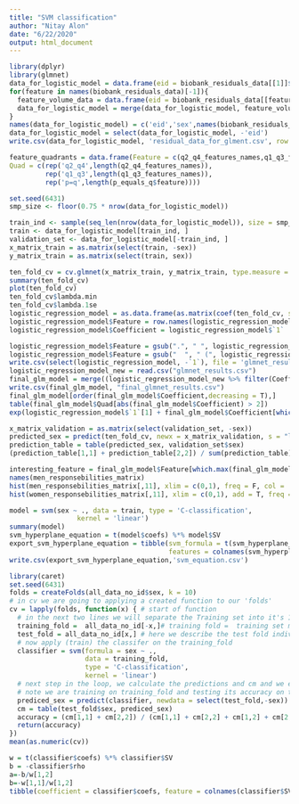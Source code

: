 ```yaml
---
title: "SVM classification"
author: "Nitay Alon"
date: "6/22/2020"
output: html_document
---
```


```r
library(dplyr)
library(glmnet)
data_for_logistic_model = data.frame(eid = biobank_residuals_data[[1]]$eid, sex = biobank_residuals_data[[1]]$sex,  value = biobank_residuals_data[[1]]$value)
for(feature in names(biobank_residuals_data)[-1]){
  feature_volume_data = data.frame(eid = biobank_residuals_data[[feature]]$eid, biobank_residuals_data[[feature]]$value)
  data_for_logistic_model = merge(data_for_logistic_model, feature_volume_data, by.x = 'eid', by.y = 'eid')
}
names(data_for_logistic_model) = c('eid','sex',names(biobank_residuals_data))
data_for_logistic_model = select(data_for_logistic_model, -'eid')
write.csv(data_for_logistic_model, 'residual_data_for_glment.csv', row.names = F)
```

```r
feature_quadrants = data.frame(Feature = c(q2_q4_features_names,q1_q3_features_names, p_equals_q$feature),
Quad = c(rep('q2_q4',length(q2_q4_features_names)),
         rep('q1_q3',length(q1_q3_features_names)),
         rep('p=q',length(p_equals_q$feature))))
```


```r
set.seed(6431)
smp_size <- floor(0.75 * nrow(data_for_logistic_model))

train_ind <- sample(seq_len(nrow(data_for_logistic_model)), size = smp_size)
train <- data_for_logistic_model[train_ind, ]
validation_set <- data_for_logistic_model[-train_ind, ]
x_matrix_train = as.matrix(select(train, -sex))
y_matrix_train = as.matrix(select(train, sex))
```

```r
ten_fold_cv = cv.glmnet(x_matrix_train, y_matrix_train, type.measure = 'class',family = "binomial")
summary(ten_fold_cv)
plot(ten_fold_cv)
ten_fold_cv$lambda.min
ten_fold_cv$lambda.1se
logistic_regression_model = as.data.frame(as.matrix(coef(ten_fold_cv, s = "lambda.min")))
logistic_regression_model$Feature = row.names(logistic_regression_model)
logistic_regression_model$Coefficient = logistic_regression_model$`1`
```

```r
logistic_regression_model$Feature = gsub(".", " ", logistic_regression_model$Feature,fixed=TRUE)
logistic_regression_model$Feature = gsub("  ", " (", logistic_regression_model$Feature,fixed=TRUE)
write.csv(select(logistic_regression_model, -`1`), file = 'glmnet_results.csv', row.names = F)
logistic_regression_model_new = read.csv("glmnet_results.csv")
final_glm_model = merge((logistic_regression_model_new %>% filter(Coefficient != 0)), feature_quadrants)
write.csv(final_glm_model, "final_glmnet_results.csv")
final_glm_model[order(final_glm_model$Coefficient,decreasing = T),]
table(final_glm_model$Quad[abs(final_glm_model$Coefficient) > 2])
exp(logistic_regression_model$`1`[1] + final_glm_model$Coefficient[which.max(final_glm_model$Coefficient)]) / (1 + exp(logistic_regression_model$`1`[1] + final_glm_model$Coefficient[which.max(final_glm_model$Coefficient)]))
```

```r
x_matrix_validation = as.matrix(select(validation_set, -sex))
predicted_sex = predict(ten_fold_cv, newx = x_matrix_validation, s = "lambda.min", type = "class")
prediction_table = table(predicted_sex, validation_set$sex)
(prediction_table[1,1] + prediction_table[2,2]) / sum(prediction_table)
```


```r
interesting_feature = final_glm_model$Feature[which.max(final_glm_model$Coefficient)]
names(men_responsebilities_matrix)
hist(men_responsebilities_matrix[,11], xlim = c(0,1), freq = F, col = 'blue')
hist(women_responsebilities_matrix[,11], xlim = c(0,1), add = T, freq = F, col = 'red')
```


```r
model = svm(sex ~ ., data = train, type = 'C-classification', 
                 kernel = 'linear')
summary(model)
svm_hyperplane_equation = t(model$coefs) %*% model$SV
export_svm_hyperplane_equation = tibble(svm_formula = t(svm_hyperplane_equation),
                                        features = colnames(svm_hyperplane_equation))
write.csv(export_svm_hyperplane_equation,'svm_equation.csv')
```

```r
library(caret)
set.seed(6431)
folds = createFolds(all_data_no_id$sex, k = 10)
# in cv we are going to applying a created function to our 'folds'
cv = lapply(folds, function(x) { # start of function
  # in the next two lines we will separate the Training set into it's 10 pieces
  training_fold =  all_data_no_id[-x,]# training fold =  training set minus (-) it's sub test fold
  test_fold = all_data_no_id[x,] # here we describe the test fold individually
  # now apply (train) the classifer on the training_fold
  classifier = svm(formula = sex ~ .,
                   data = training_fold,
                   type = 'C-classification',
                   kernel = 'linear')
  # next step in the loop, we calculate the predictions and cm and we equate the accuracy
  # note we are training on training_fold and testing its accuracy on the test_fold
  prediced_sex = predict(classifier, newdata = select(test_fold,-sex))
  cm = table(test_fold$sex, prediced_sex)
  accuracy = (cm[1,1] + cm[2,2]) / (cm[1,1] + cm[2,2] + cm[1,2] + cm[2,1])
  return(accuracy)
})
mean(as.numeric(cv))
```

```r
w = t(classifier$coefs) %*% classifier$SV
b = -classifier$rho
a=-b/w[1,2]
b=-w[1,1]/w[1,2]
tibble(coefficient = classifier$coefs, feature = colnames(classifier$SV))

```


